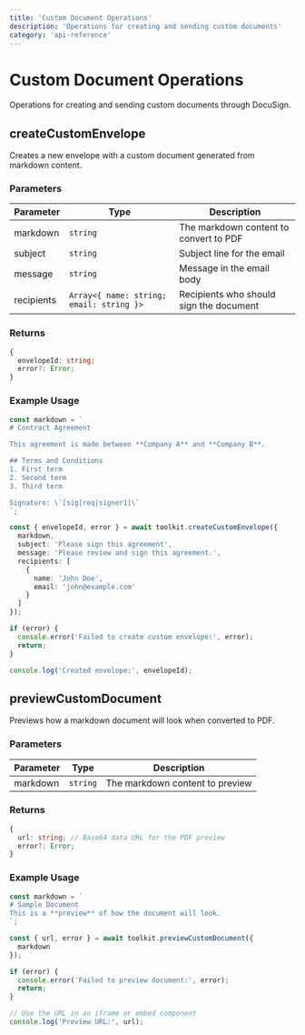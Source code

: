 ```yaml
---
title: 'Custom Document Operations'
description: 'Operations for creating and sending custom documents'
category: 'api-reference'
---
```


# Custom Document Operations

Operations for creating and sending custom documents through DocuSign.

## createCustomEnvelope

Creates a new envelope with a custom document generated from markdown content.

### Parameters

| Parameter | Type | Description |
|-----------|------|-------------|
| markdown | `string` | The markdown content to convert to PDF |
| subject | `string` | Subject line for the email |
| message | `string` | Message in the email body |
| recipients | `Array<{ name: string; email: string }>` | Recipients who should sign the document |

### Returns

```typescript
{
  envelopeId: string;
  error?: Error;
}
```

### Example Usage

```typescript
const markdown = `
# Contract Agreement

This agreement is made between **Company A** and **Company B**.

## Terms and Conditions
1. First term
2. Second term
3. Third term

Signature: \`[sig|req|signer1]\`
`;

const { envelopeId, error } = await toolkit.createCustomEnvelope({
  markdown,
  subject: 'Please sign this agreement',
  message: 'Please review and sign this agreement.',
  recipients: [
    {
      name: 'John Doe',
      email: 'john@example.com'
    }
  ]
});

if (error) {
  console.error('Failed to create custom envelope:', error);
  return;
}

console.log('Created envelope:', envelopeId);
```

## previewCustomDocument

Previews how a markdown document will look when converted to PDF.

### Parameters

| Parameter | Type | Description |
|-----------|------|-------------|
| markdown | `string` | The markdown content to preview |

### Returns

```typescript
{
  url: string; // Base64 data URL for the PDF preview
  error?: Error;
}
```

### Example Usage

```typescript
const markdown = `
# Sample Document
This is a **preview** of how the document will look.
`;

const { url, error } = await toolkit.previewCustomDocument({
  markdown
});

if (error) {
  console.error('Failed to preview document:', error);
  return;
}

// Use the URL in an iframe or embed component
console.log('Preview URL:', url);
``` 